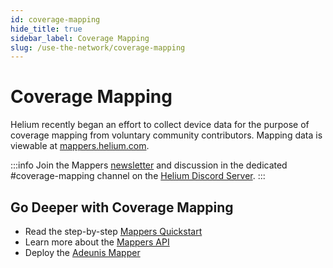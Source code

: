 ```yaml
---
id: coverage-mapping
hide_title: true
sidebar_label: Coverage Mapping
slug: /use-the-network/coverage-mapping
---
```


# Coverage Mapping

Helium recently began an effort to collect device data for the purpose of
coverage mapping from voluntary community contributors. Mapping data is viewable
at [mappers.helium.com](https://mappers.helium.com/). 

:::info
Join the Mappers [newsletter](https://www.helium.com/mappers) and discussion in the dedicated #coverage-mapping channel on the [Helium Discord Server](https://discord.gg/helium).
:::

## Go Deeper with Coverage Mapping
* Read the step-by-step [Mappers Quickstart](/use-the-network/coverage-mapping/mappers-quickstart)
* Learn more about the [Mappers API](/use-the-network/coverage-mapping/mappers-api)
* Deploy the [Adeunis Mapper](/use-the-network/coverage-mapping/adeunis-mapper)
